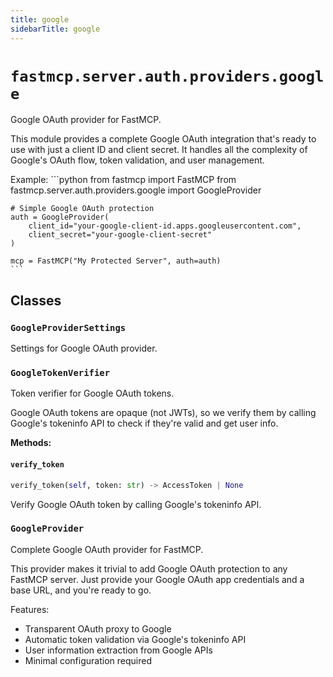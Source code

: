 ```yaml
---
title: google
sidebarTitle: google
---
```


# `fastmcp.server.auth.providers.google`


Google OAuth provider for FastMCP.

This module provides a complete Google OAuth integration that's ready to use
with just a client ID and client secret. It handles all the complexity of
Google's OAuth flow, token validation, and user management.

Example:
    ```python
    from fastmcp import FastMCP
    from fastmcp.server.auth.providers.google import GoogleProvider

    # Simple Google OAuth protection
    auth = GoogleProvider(
        client_id="your-google-client-id.apps.googleusercontent.com",
        client_secret="your-google-client-secret"
    )

    mcp = FastMCP("My Protected Server", auth=auth)
    ```


## Classes

### `GoogleProviderSettings` <sup><a href="https://github.com/Maxi91f/fastmcp/blob/main/src/fastmcp/server/auth/providers/google.py#L40" target="_blank"><Icon icon="github" style="width: 14px; height: 14px;" /></a></sup>


Settings for Google OAuth provider.


### `GoogleTokenVerifier` <sup><a href="https://github.com/Maxi91f/fastmcp/blob/main/src/fastmcp/server/auth/providers/google.py#L57" target="_blank"><Icon icon="github" style="width: 14px; height: 14px;" /></a></sup>


Token verifier for Google OAuth tokens.

Google OAuth tokens are opaque (not JWTs), so we verify them
by calling Google's tokeninfo API to check if they're valid and get user info.


**Methods:**

#### `verify_token` <sup><a href="https://github.com/Maxi91f/fastmcp/blob/main/src/fastmcp/server/auth/providers/google.py#L79" target="_blank"><Icon icon="github" style="width: 14px; height: 14px;" /></a></sup>

```python
verify_token(self, token: str) -> AccessToken | None
```

Verify Google OAuth token by calling Google's tokeninfo API.


### `GoogleProvider` <sup><a href="https://github.com/Maxi91f/fastmcp/blob/main/src/fastmcp/server/auth/providers/google.py#L177" target="_blank"><Icon icon="github" style="width: 14px; height: 14px;" /></a></sup>


Complete Google OAuth provider for FastMCP.

This provider makes it trivial to add Google OAuth protection to any
FastMCP server. Just provide your Google OAuth app credentials and
a base URL, and you're ready to go.

Features:
- Transparent OAuth proxy to Google
- Automatic token validation via Google's tokeninfo API
- User information extraction from Google APIs
- Minimal configuration required

